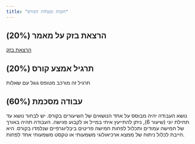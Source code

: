 ```yaml
---
title: "חובות ומטלות הקורס"
---
```


## הרצאת בזק על מאמר (20%)

[הרצאת בזק](lightning-talk.qmd)

## תרגיל אמצע קורס (20%)

תרגיל זה מורכב מטופס גוגל עם שאלות

## עבודה מסכמת (60%)

נושא העבודה יהיה מבוסס על אחד הנושאים של השיעורים בקורס. יש לבחור נושא עד תחילת יוני (שיעור 6), ניתן להתייעץ איתי במייל או לקבוע פגישה. העבודה תהיה באורך של חמישה עמודים ותכלול לפחות חמישה פריטים ביבליוגרפיים שנלמדו בקורס. היא חייבת לכלול ניתוח של ממצא ארכיאולוגי משמעותי או טקסט משמעותי אחד לפחות.
